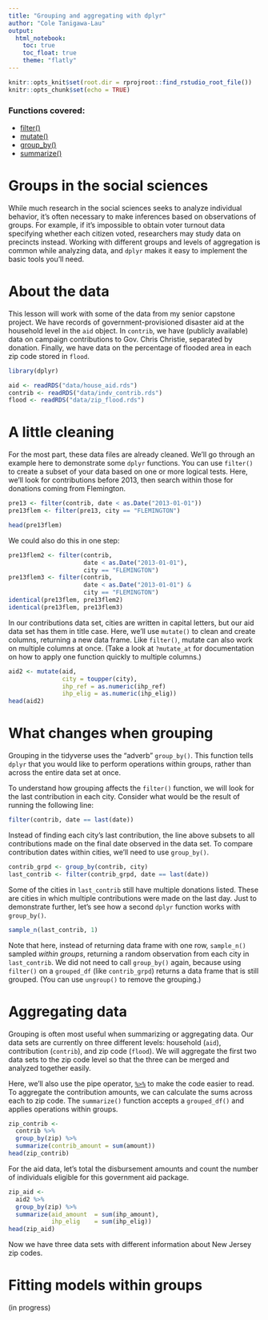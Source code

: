 ```yaml
---
title: "Grouping and aggregating with dplyr"
author: "Cole Tanigawa-Lau"
output: 
  html_notebook:
    toc: true
    toc_float: true
    theme: "flatly"
---
```


```r
knitr::opts_knit$set(root.dir = rprojroot::find_rstudio_root_file())
knitr::opts_chunk$set(echo = TRUE)
```

### Functions covered:

  + [filter()](https://www.rdocumentation.org/packages/dplyr/versions/0.7.3/topics/filter)
  + [mutate()](https://www.rdocumentation.org/packages/dplyr/versions/0.7.3/topics/mutate)
  + [group_by()](https://www.rdocumentation.org/packages/dplyr/versions/0.7.3/topics/group_by)
  + [summarize()](https://www.rdocumentation.org/packages/dplyr/versions/0.7.3/topics/summarise)

# Groups in the social sciences
While much research in the social sciences seeks to analyze individual behavior, it's often necessary to make inferences based on observations of groups. For example, if it's impossible to obtain voter turnout data specifying whether each citizen voted, researchers may study data on precincts instead. Working with different groups and levels of aggregation is common while analyzing data, and `dplyr` makes it easy to implement the basic tools you'll need.


# About the data
This lesson will work with some of the data from my senior capstone project. We have records of government-provisioned disaster aid at the household level in the `aid` object. In `contrib`, we have (publicly available) data on campaign contributions to Gov. Chris Christie, separated by donation. Finally, we have data on the percentage of flooded area in each zip code stored in `flood`.
```r
library(dplyr)

aid <- readRDS("data/house_aid.rds")
contrib <- readRDS("data/indv_contrib.rds")
flood <- readRDS("data/zip_flood.rds")
```

# A little cleaning
For the most part, these data files are already cleaned. We'll go through an example here to demonstrate some `dplyr` functions.
 <!-- (or [tibble](http://tibble.tidyverse.org)) -->
You can use `filter()` to create a subset of your data based on one or more logical tests. Here, we'll look for contributions before 2013, then search within those for donations coming from Flemington.
```r
pre13 <- filter(contrib, date < as.Date("2013-01-01"))
pre13flem <- filter(pre13, city == "FLEMINGTON")

head(pre13flem)
```
We could also do this in one step:
```r
pre13flem2 <- filter(contrib, 
                     date < as.Date("2013-01-01"),
                     city == "FLEMINGTON")
pre13flem3 <- filter(contrib, 
                     date < as.Date("2013-01-01") &
                     city == "FLEMINGTON")
identical(pre13flem, pre13flem2)
identical(pre13flem, pre13flem3)
```

In our contributions data set, cities are written in capital letters, but our aid data set has them in title case. Here, we'll use `mutate()` to clean and create columns, returning a new data frame. Like `filter()`, mutate can also work on multiple columns at once. (Take a look at `?mutate_at` for documentation on how to apply one function quickly to multiple columns.)

```r
aid2 <- mutate(aid,
               city = toupper(city),
               ihp_ref = as.numeric(ihp_ref)
               ihp_elig = as.numeric(ihp_elig))
head(aid2)
```

# What changes when grouping
Grouping in the tidyverse uses the "adverb" `group_by()`. This function tells `dplyr` that you would like to perform operations within groups, rather than across the entire data set at once. 

To understand how grouping affects the `filter()` function, we will look for the last contribution in each city. Consider what would be the result of running the following line:
```r
filter(contrib, date == last(date))
```
Instead of finding each city's last contribution, the line above subsets to all contributions made on the final date observed in the data set. To compare contribution dates within cities, we'll need to use `group_by()`.
```r
contrib_grpd <- group_by(contrib, city)
last_contrib <- filter(contrib_grpd, date == last(date))
```
Some of the cities in `last_contrib` still have multiple donations listed. These are cities in which multiple contributions were made on the last day. Just to demonstrate further, let's see how a second `dplyr` function works with `group_by()`.

```r
sample_n(last_contrib, 1)
```
Note that here, instead of returning data frame with one row, `sample_n()` sampled _within groups_, returning a random observation from each city in `last_contrib`. We did not need to call `group_by()` again, because using `filter()` on a `grouped_df` (like `contrib_grpd`) returns a data frame that is still grouped. (You can use `ungroup()` to remove the grouping.)

# Aggregating data
Grouping is often most useful when summarizing or aggregating data. Our data sets are currently on three different levels: household (`aid`), contribution (`contrib`), and zip code (`flood`). We will aggregate the first two data sets to the zip code level so that the three can be merged and analyzed together easily.

Here, we'll also use the pipe operator, [`%>%`](https://stackoverflow.com/documentation/r/652/pipe-operators-and-others/2132/basic-use-and-chaining#t=201709201557523766966) to make the code easier to read. To aggregate the contribution amounts, we can calculate the sums across each to zip code. The `summarize()` function accepts a `grouped_df()` and applies operations within groups.

```r
zip_contrib <- 
  contrib %>%
  group_by(zip) %>%
  summarize(contrib_amount = sum(amount))
head(zip_contrib)
```

For the aid data, let's total the disbursement amounts and count the number of individuals eligible for this government aid package.
```r
zip_aid <- 
  aid2 %>%
  group_by(zip) %>%
  summarize(aid_amount  = sum(ihp_amount),
            ihp_elig    = sum(ihp_elig))
head(zip_aid)
```
Now we have three data sets with different information about New Jersey zip codes.

# Fitting models within groups
(in progress)
